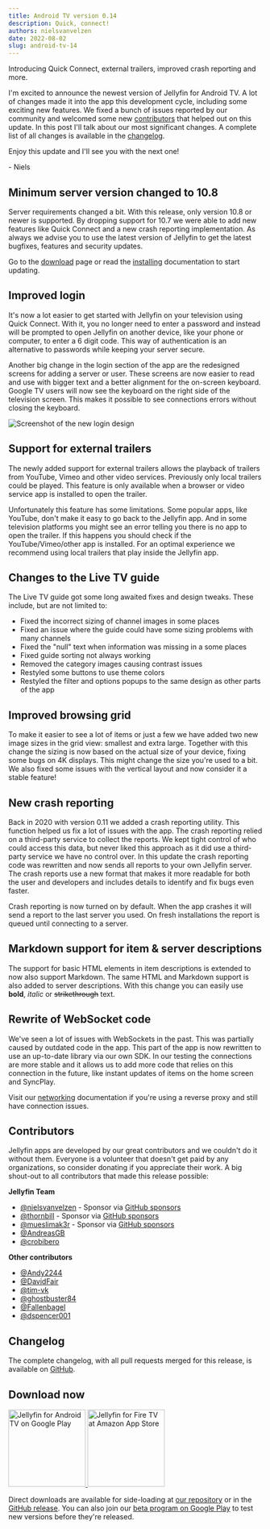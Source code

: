 ```yaml
---
title: Android TV version 0.14
description: Quick, connect!
authors: nielsvanvelzen
date: 2022-08-02
slug: android-tv-14
---
```


<!-- markdownlint-disable MD033 MD036 -->

Introducing Quick Connect, external trailers, improved crash reporting and more.

<!--more-->

I'm excited to announce the newest version of Jellyfin for Android TV. A lot of changes made it into the app this development cycle, including some exciting new features. We fixed a bunch of issues reported by our community and welcomed some new [contributors](#contributors) that helped out on this update. In this post I'll talk about our most significant changes. A complete list of all changes is available in the [changelog](#changelog).

Enjoy this update and I'll see you with the next one!

\- Niels

## Minimum server version changed to 10.8

Server requirements changed a bit. With this release, only version 10.8 or newer is supported. By dropping support for 10.7 we were able to add new features like Quick Connect and a new crash reporting implementation. As always we advise you to use the latest version of Jellyfin to get the latest bugfixes, features and security updates.

Go to the [download](https://jellyfin.org/downloads/) page or read the [installing](https://jellyfin.org/docs/general/administration/installing.html) documentation to start updating.

## Improved login

It's now a lot easier to get started with Jellyfin on your television using Quick Connect. With it, you no longer need to enter a password and instead will be prompted to open Jellyfin on another device, like your phone or computer, to enter a 6 digit code. This way of authentication is an alternative to passwords while keeping your server secure.

Another big change in the login section of the app are the redesigned screens for adding a server or user. These screens are now easier to read and use with bigger text and a better alignment for the on-screen keyboard. Google TV users will now see the keyboard on the right side of the television screen. This makes it possible to see connections errors without closing the keyboard.

![Screenshot of the new login design](login-1.png)

## Support for external trailers

The newly added support for external trailers allows the playback of trailers from YouTube, Vimeo and other video services. Previously only local trailers could be played. This feature is only available when a browser or video service app is installed to open the trailer.

Unfortunately this feature has some limitations. Some popular apps, like YouTube, don't make it easy to go back to the Jellyfin app. And in some television platforms you might see an error telling you there is no app to open the trailer. If this happens you should check if the YouTube/Vimeo/other app is installed. For an optimal experience we recommend using local trailers that play inside the Jellyfin app.

## Changes to the Live TV guide

The Live TV guide got some long awaited fixes and design tweaks. These include, but are not limited to:

- Fixed the incorrect sizing of channel images in some places
- Fixed an issue where the guide could have some sizing problems with many channels
- Fixed the "null" text when information was missing in a some places
- Fixed guide sorting not always working
- Removed the category images causing contrast issues
- Restyled some buttons to use theme colors
- Restyled the filter and options popups to the same design as other parts of the app

## Improved browsing grid

To make it easier to see a lot of items or just a few we have added two new image sizes in the grid view: smallest and extra large. Together with this change the sizing is now based on the actual size of your device, fixing some bugs on 4K displays. This might change the size you're used to a bit. We also fixed some issues with the vertical layout and now consider it a stable feature!

## New crash reporting

Back in 2020 with version 0.11 we added a crash reporting utility. This function helped us fix a lot of issues with the app. The crash reporting relied on a third-party service to collect the reports. We kept tight control of who could access this data, but never liked this approach as it did use a third-party service we have no control over. In this update the crash reporting code was rewritten and now sends all reports to your own Jellyfin server. The crash reports use a new format that makes it more readable for both the user and developers and includes details to identify and fix bugs even faster.

Crash reporting is now turned on by default. When the app crashes it will send a report to the last server you used. On fresh installations the report is queued until connecting to a server.

## Markdown support for item & server descriptions

The support for basic HTML elements in item descriptions is extended to now also support Markdown. The same HTML and Markdown support is also added to server descriptions. With this change you can easily use **bold**, _italic_ or ~~strikethrough~~ text.

## Rewrite of WebSocket code

We've seen a lot of issues with WebSockets in the past. This was partially caused by outdated code in the app. This part of the app is now rewritten to use an up-to-date library via our own SDK. In our testing the connections are more stable and it allows us to add more code that relies on this connection in the future, like instant updates of items on the home screen and SyncPlay.

Visit our [networking](https://jellyfin.org/docs/general/networking/index.html) documentation if you're using a reverse proxy and still have connection issues.

## Contributors

Jellyfin apps are developed by our great contributors and we couldn't do it without them. Everyone is a volunteer that doesn't get paid by any organizations, so consider donating if you appreciate their work. A big shout-out to all contributors that made this release possible:

**Jellyfin Team**

- [@nielsvanvelzen](https://github.com/nielsvanvelzen) - Sponsor via [GitHub sponsors](https://github.com/sponsors/nielsvanvelzen)
- [@thornbill](https://github.com/thornbill) - Sponsor via [GitHub sponsors](https://github.com/sponsors/thornbill)
- [@mueslimak3r](https://github.com/mueslimak3r) - Sponsor via [GitHub sponsors](https://github.com/sponsors/mueslimak3r)
- [@AndreasGB](https://github.com/AndreasGB)
- [@crobibero](https://github.com/crobibero)

**Other contributors**

- [@Andy2244](https://github.com/Andy2244)
- [@DavidFair](https://github.com/DavidFair)
- [@tim-vk](https://github.com/tim-vk)
- [@ghostbuster84](https://github.com/ghostbuster84)
- [@Fallenbagel](https://github.com/Fallenbagel)
- [@dspencer001](https://github.com/dspencer001)

## Changelog

The complete changelog, with all pull requests merged for this release, is available on [GitHub](https://github.com/jellyfin/jellyfin-androidtv/releases/tag/v0.14.0).

## Download now

<a className='margin-right--md' href='https://play.google.com/store/apps/details?id=org.jellyfin.androidtv'>
  <img width='153' alt='Jellyfin for Android TV on Google Play' src='/images/store-icons/google-play.png' />
</a>

<a href='https://www.amazon.com/gp/product/B07TX7Z725'>
  <img width='153' alt='Jellyfin for Fire TV at Amazon App Store' src='/images/store-icons/amazon.png' />
</a>

Direct downloads are available for side-loading at [our repository](https://repo.jellyfin.org/releases/client/androidtv/) or in the [GitHub release](https://github.com/jellyfin/jellyfin-androidtv/releases/tag/v0.14.0).
You can also join our [beta program on Google Play](https://play.google.com/apps/testing/org.jellyfin.androidtv) to test new versions before they're released.

